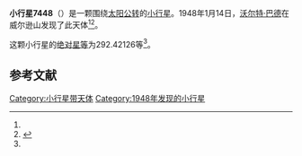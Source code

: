 {{Infobox planet
| bgcolour = #FFFFC0
| name = 7448 Pollath
| symbol = 
| image = 
| caption = 
| discovery = yes
| discovery_ref = 
| discoverer = [[沃尔特·巴德|沃尔特·巴德]]
| discovery_site = [[威尔逊山|威尔逊山]] 
| discovered = 1948年1月14日
| designations = yes
| mp_name = 
| named_after = 
| alt_names = 1948 AA/ 1989 YW6
| mp_category = [[主带小行星|主带小行星]]
| orbit_ref = <ref name="a">[http://ssd.jpl.nasa.gov/sbdb.cgi?sstr=7448 7448 Pollath] {{Wayback|url=http://ssd.jpl.nasa.gov/sbdb.cgi?sstr=7448 |date=20210717070338 }}，小行星數據庫瀏覽器（JPL Small-Body Database Browser）－[[美国国家航空航天局|美国国家航空航天局]]喷气推进实验室</ref>
| epoch = 2456400.5 (2013年4月18日更新)
| aphelion = {{convert|2.6822502|AU|km|3|abbr=on|lk=out}}
| perihelion = {{convert|1.9205546|AU|km|3|abbr=on}}
| semimajor = {{convert|2.3014024|AU|km|3|abbr=on}}
| eccentricity = 0.1654851
| period = 1275.226369 [[日|日]]<br />3.49[[儒略年|儒略年]]
| avg_speed = 
| inclination = 24.61674
| asc_node = 273.37417
| mean_anomaly = 
| arg_peri = 292.42126
| satellites = 
| physical_characteristics = yes
| dimensions = 
| mass = 
| density = 
| surface_grav = 
| escape_velocity = 
| sidereal_day = 
| axial_tilt = 
| pole_ecliptic_lat = 
| pole_ecliptic_lon = 
| albedo = 
| temperatures= 
| temp_name1 = 
| mean_temp_1 = 
| max_temp_1 = 
| temp_name2 = 
| max_temp_2 = 
| spectral_type = 
| abs_magnitude = 292.42126
}}

'''小行星7448'''（{{lang-en|7448 Pollath}}）是一颗围绕[[太阳|太阳]][[公转|公转]]的[[小行星|小行星]]。1948年1月14日，[[沃尔特·巴德|沃尔特·巴德]]在威尔逊山发现了此天体<ref name="a" /><ref>{{cite news|title=小行星列表|url=http://cfa-www.harvard.edu/iau/lists/NumberedMPs.txt|accessdate=2013-07-08|newspaper=哈佛大学|archive-date=2008-05-17|archive-url=https://web.archive.org/web/20080517010638/http://cfa-www.harvard.edu/iau/lists/NumberedMPs.txt|dead-url=no}}</ref>。

这颗小行星的[[绝对星等|绝对星等]]为292.42126等<ref name="a" />。

==参考文献==
{{reflist}}
{{Minor Planet Number|[[小行星7447|小行星7447]]|[[小行星7449|小行星7449]]}}

{{小天体}}

[[Category:小行星带天体|Category:小行星带天体]]
[[Category:1948年发现的小行星|Category:1948年发现的小行星]]

{{asteroid-stub}}